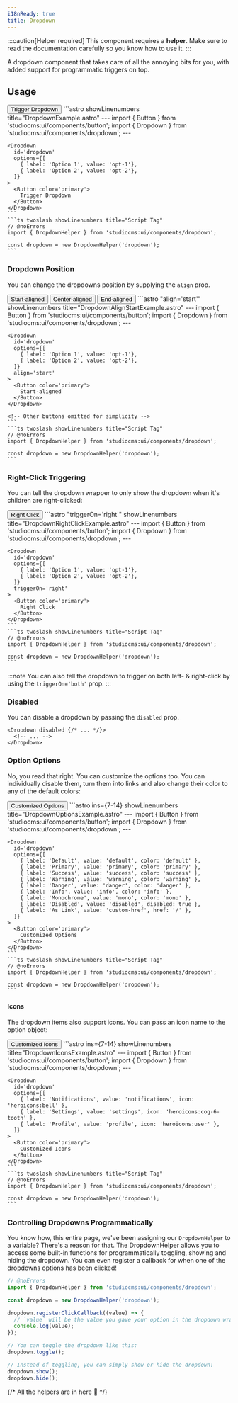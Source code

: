 ```yaml
---
i18nReady: true
title: Dropdown
---
```



:::caution[Helper required]
This component requires a **helper**. Make sure to read the documentation carefully so you know how to use it.
:::

A dropdown component that takes care of all the annoying bits for you, with added support for programmatic triggers on top.

## Usage

<Tabs>
  <TabItem label="Preview">
    <PreviewCard>
      <Dropdown id='usage-dropdown' options={[{ label: 'Option 1', value: 'opt-1'},{ label: 'Option 2', value: 'opt-2'}]}>
        <Button color="primary">
          Trigger Dropdown
        </Button>
      </Dropdown>
    </PreviewCard>
  </TabItem>
  <TabItem label="Code">
    ```astro showLinenumbers title="DropdownExample.astro"
    ---
    import { Button } from 'studiocms:ui/components/button';
    import { Dropdown } from 'studiocms:ui/components/dropdown';
    ---

    <Dropdown 
      id='dropdown' 
      options={[
        { label: 'Option 1', value: 'opt-1'},
        { label: 'Option 2', value: 'opt-2'},
      ]}
    >
      <Button color='primary'>
        Trigger Dropdown
      </Button>
    </Dropdown>
    ```
    ```ts twoslash showLinenumbers title="Script Tag"
    // @noErrors
    import { DropdownHelper } from 'studiocms:ui/components/dropdown';

    const dropdown = new DropdownHelper('dropdown');
    ```
  </TabItem>
</Tabs>

### Dropdown Position

You can change the dropdowns position by supplying the `align` prop.

<Tabs>
  <TabItem label="Preview">
    <PreviewCard>
      <Row>
        <Dropdown id='align-start-dropdown' align='start' options={[{ label: 'Option 1', value: 'opt-1'},{ label: 'Option 2', value: 'opt-2'}]}>
          <Button color="primary">
            Start-aligned
          </Button>
        </Dropdown>
        <Dropdown id='align-center-dropdown' options={[{ label: 'Option 1', value: 'opt-1'},{ label: 'Option 2', value: 'opt-2'}]}>
          <Button color="primary">
            Center-aligned
          </Button>
        </Dropdown>
        <Dropdown id='align-end-dropdown' align='end' options={[{ label: 'Option 1', value: 'opt-1'},{ label: 'Option 2', value: 'opt-2'}]}>
          <Button color="primary">
            End-aligned
          </Button>
        </Dropdown>
      </Row>
    </PreviewCard>
  </TabItem>
  <TabItem label="Code">
    ```astro "align='start'" showLinenumbers title="DropdownAlignStartExample.astro"
    ---
    import { Button } from 'studiocms:ui/components/button';
    import { Dropdown } from 'studiocms:ui/components/dropdown';
    ---

    <Dropdown 
      id='dropdown'
      options={[
        { label: 'Option 1', value: 'opt-1'},
        { label: 'Option 2', value: 'opt-2'},
      ]}
      align='start'
    >
      <Button color='primary'>
        Start-aligned
      </Button>
    </Dropdown>
    
    <!-- Other buttons omitted for simplicity -->
    ```
    ```ts twoslash showLinenumbers title="Script Tag"
    // @noErrors
    import { DropdownHelper } from 'studiocms:ui/components/dropdown';

    const dropdown = new DropdownHelper('dropdown');
    ```
  </TabItem>
</Tabs>

### Right-Click Triggering

You can tell the dropdown wrapper to only show the dropdown when it's children are right-clicked:

<Tabs>
  <TabItem label="Preview">
    <PreviewCard>
      <Dropdown id='right-click-dropdown' triggerOn='right' options={[{ label: 'Option 1', value: 'opt-1'},{ label: 'Option 2', value: 'opt-2'}]}>
        <Button color="primary">
          Right Click
        </Button>
      </Dropdown>
    </PreviewCard>
  </TabItem>
  <TabItem label="Code">
    ```astro "triggerOn='right'" showLinenumbers title="DropdownRightClickExample.astro"
    ---
    import { Button } from 'studiocms:ui/components/button';
    import { Dropdown } from 'studiocms:ui/components/dropdown';
    ---

    <Dropdown
      id='dropdown'
      options={[
        { label: 'Option 1', value: 'opt-1'},
        { label: 'Option 2', value: 'opt-2'},
      ]}
      triggerOn='right'
    >
      <Button color='primary'>
        Right Click
      </Button>
    </Dropdown>
    ```
    ```ts twoslash showLinenumbers title="Script Tag"
    // @noErrors
    import { DropdownHelper } from 'studiocms:ui/components/dropdown';

    const dropdown = new DropdownHelper('dropdown');
    ```
  </TabItem>
</Tabs>

:::note
You can also tell the dropdown to trigger on both left- & right-click by using the `triggerOn='both'` prop.
:::

### Disabled

You can disable a dropdown by passing the `disabled` prop.

```astro "disabled" showLinenumbers title="DropdownDisabledExample.astro"
<Dropdown disabled {/* ... */}>
  <!-- ... -->
</Dropdown>
```

### Option Options

No, you read that right. You can customize the options too. You can individually disable them, turn them into links and also change their color to any of the default colors:

<Tabs>
  <TabItem label="Preview">
    <PreviewCard>
      <Dropdown 
        id='options-dropdown' 
        options={[
          { label: 'Default', value: 'default', color: 'default' },
          { label: 'Primary', value: 'primary', color: 'primary' },
          { label: 'Success', value: 'success', color: 'success' },
          { label: 'Warning', value: 'warning', color: 'warning' },
          { label: 'Danger', value: 'danger', color: 'danger' },
          { label: 'Info', value: 'info', color: 'info' },
          { label: 'Monochrome', value: 'mono', color: 'mono' },
          { label: 'Disabled', value: 'disabled', disabled: true },
          { label: 'As Link', value: 'custom-href', href: '/' },
        ]}
      >
        <Button color='primary'>
          Customized Options
        </Button>
      </Dropdown>
    </PreviewCard>
  </TabItem>
  <TabItem label="Code">
    ```astro ins={7-14} showLinenumbers title="DropdownOptionsExample.astro"
    ---
    import { Button } from 'studiocms:ui/components/button';
    import { Dropdown } from 'studiocms:ui/components/dropdown';
    ---

    <Dropdown 
      id='dropdown' 
      options={[
        { label: 'Default', value: 'default', color: 'default' },
        { label: 'Primary', value: 'primary', color: 'primary' },
        { label: 'Success', value: 'success', color: 'success' },
        { label: 'Warning', value: 'warning', color: 'warning' },
        { label: 'Danger', value: 'danger', color: 'danger' },
        { label: 'Info', value: 'info', color: 'info' },
        { label: 'Monochrome', value: 'mono', color: 'mono' },
        { label: 'Disabled', value: 'disabled', disabled: true },
        { label: 'As Link', value: 'custom-href', href: '/' },
      ]}
    >
      <Button color='primary'>
        Customized Options
      </Button>
    </Dropdown>
    ```
    ```ts twoslash showLinenumbers title="Script Tag"
    // @noErrors
    import { DropdownHelper } from 'studiocms:ui/components/dropdown';

    const dropdown = new DropdownHelper('dropdown');
    ```
  </TabItem>
</Tabs>

#### Icons

The dropdown items also support icons. You can pass an icon name to the option object:

<Tabs>
  <TabItem label="Preview">
    <PreviewCard>
      <Dropdown 
        id='icons-dropdown' 
        options={[
          { label: 'Notifications', value: 'notifications', icon: 'heroicons:bell' },
          { label: 'Settings', value: 'settings', icon: 'heroicons:cog-6-tooth' },
          { label: 'Profile', value: 'profile', icon: 'heroicons:user' },
        ]}
      >
        <Button color='primary'>
          Customized Icons
        </Button>
      </Dropdown>
    </PreviewCard>
  </TabItem>
  <TabItem label="Code">
    ```astro ins={7-14} showLinenumbers title="DropdownIconsExample.astro"
    ---
    import { Button } from 'studiocms:ui/components/button';
    import { Dropdown } from 'studiocms:ui/components/dropdown';
    ---

    <Dropdown 
      id='dropdown' 
      options={[
        { label: 'Notifications', value: 'notifications', icon: 'heroicons:bell' },
        { label: 'Settings', value: 'settings', icon: 'heroicons:cog-6-tooth' },
        { label: 'Profile', value: 'profile', icon: 'heroicons:user' },
      ]}
    >
      <Button color='primary'>
        Customized Icons
      </Button>
    </Dropdown>
    ```
    ```ts twoslash showLinenumbers title="Script Tag"
    // @noErrors
    import { DropdownHelper } from 'studiocms:ui/components/dropdown';

    const dropdown = new DropdownHelper('dropdown');
    ```
  </TabItem>
</Tabs>

### Controlling Dropdowns Programmatically

You know how, this entire page, we've been assigning our `DropdownHelper` to a variable? There's a reason for that. The DropdownHelper allows
you to access some built-in functions for programmatically toggling, showing and hiding the dropdown. You can even register a callback for when one of the 
dropdowns options has been clicked!

```ts twoslash showLinenumbers title="Script Tag"
// @noErrors
import { DropdownHelper } from 'studiocms:ui/components/dropdown';

const dropdown = new DropdownHelper('dropdown');

dropdown.registerClickCallback((value) => {
  // `value` will be the value you gave your option in the dropdown wrapper.
  console.log(value);
});

// You can toggle the dropdown like this:
dropdown.toggle();

// Instead of toggling, you can simply show or hide the dropdown:
dropdown.show();
dropdown.hide();
```

{/* All the helpers are in here 🥲 */}
<DropdownScript />
